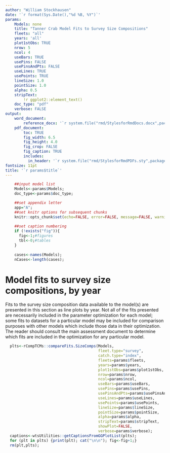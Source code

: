 ```yaml
---
author: "William Stockhausen"
date: '`r format(Sys.Date(),"%d %B, %Y")`'
params: 
    Models: none
    title: "Tanner Crab Model Fits to Survey Size Compositions" 
    fleets: "all"
    years: 'all'
    plot1stObs: TRUE
    nrow: 5
    ncol: 4
    useBars: TRUE
    usePins: FALSE
    usePinsAndPts: FALSE
    useLines: TRUE
    usePoints: TRUE
    lineSize: 1.0
    pointSize: 1.0
    alpha: 0.5
    stripText: 
        !r ggplot2::element_text()
    doc_type: "pdf"
    verbose: FALSE
output: 
    word_document: 
        reference_docx: '`r system.file("rmd/StylesforRmdDocs.docx",package="wtsUtilities")`'
    pdf_document: 
        toc: TRUE
        fig_width: 6.5
        fig_height: 4.0
        fig_crop: FALSE
        fig_caption: TRUE
        includes:
          in_header: '`r system.file("rmd/StylesforRmdPDFs.sty",package="wtsUtilities")`'
fontsize: 11pt
title: '`r params$title`'
---
```


```r
    ##input model list
    Models<-params$Models;
    doc_type<-params$doc_type;

    ##set appendix letter
    app="A";
    ##set knitr options for subsequent chunks
    knitr::opts_chunk$set(echo=FALSE, error=FALSE, message=FALSE, warning=FALSE, concordance=TRUE, fig.width=6.5, fig.height=3.5, dpi=300)
    
    ##set caption numbering
    if (!exists("fig")){
      fig<-1;#figures
      tbl<-0;#tables
    }
    
    cases<-names(Models);
    nCases<-length(cases);
```

# Model fits to survey size compositions, by year
Fits to the survey size composition data available to the model(s) are presented in this section as line plots by year. Not all of the fits presented are necessarily included in the parameter optimization for each model; some fits to datasets for a particular model may be included for comparison purposes with other models which include those data in their optimization. The reader should consult the main assessment document to determine which fits are included in the optimization for any particular model.

```r
  plts<-rCompTCMs::compareFits.SizeComps(Models,
                                         fleet.type="survey",
                                         catch.type="index",
                                         fleets=params$fleets,
                                         years=params$years,
                                         plot1stObs=params$plot1stObs,
                                         nrow=params$nrow,
                                         ncol=params$ncol,
                                         useBars=params$useBars,
                                         usePins=params$usePins,
                                         usePinsAndPts=params$usePinsAndPts,
                                         useLines=params$useLines,
                                         usePoints=params$usePoints,
                                         lineSize=params$lineSize,
                                         pointSize=params$pointSize,
                                         alpha=params$alpha,
                                         stripText=params$stripText,
                                         showPlot=FALSE,
                                         verbose=params$verbose);
  captions<-wtsUtilities::getCaptionsFromGGPlotList(plts);
  for (plt in plts) {print(plt); cat("\n\n"); fig<-fig+1;}
  rm(plt,plts);
```


